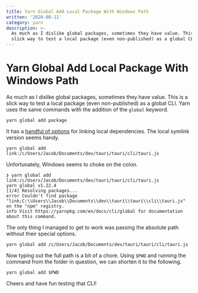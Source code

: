 ```yaml
---
title: Yarn Global Add Local Package With Windows Path
written: '2020-08-11'
category: yarn
description: >-
  As much as I dislike global packages, sometimes they have value. This is a
  slick way to test a local package (even non-published) as a global CLI.
---
```


# Yarn Global Add Local Package With Windows Path

As much as I dislike global packages, sometimes they have value. This is a slick way to test a local package (even non-published) as a global CLI. Yarn uses the same commands with the addition of the `global` keyword.

```shell
yarn global add package
```

It has a [handful of options](https://classic.yarnpkg.com/en/docs/cli/add#toc-adding-dependencies) for linking local dependencies. The local symlink version seems handy.

```shell
yarn global add link:/c/Users/Jacob/Documents/dev/tauri/tauri/cli/tauri.js
```

Unfortunately, Windows seems to choke on the colon.

```shell
❯ yarn global add link:/c/Users/Jacob/Documents/dev/tauri/tauri/cli/tauri.js
yarn global v1.22.4
[1/4] Resolving packages...
error Couldn't find package "link;C:\\Users\\Jacob\\Documents\\dev\\tauri\\tauri\\cli\\tauri.js" on the "npm" registry.
info Visit https://yarnpkg.com/en/docs/cli/global for documentation about this command.
```

The only thing I managed to get to work was passing the absolute path without their special options.

```shell
yarn global add /c/Users/Jacob/Documents/dev/tauri/tauri/cli/tauri.js
```

Now typing out the full path is a bit of a chore. Using `$PWD` and running the command from the folder in question, we can shorten it to the following.

```shell
yarn global add $PWD
```

Cheers and have fun testing that CLI!
